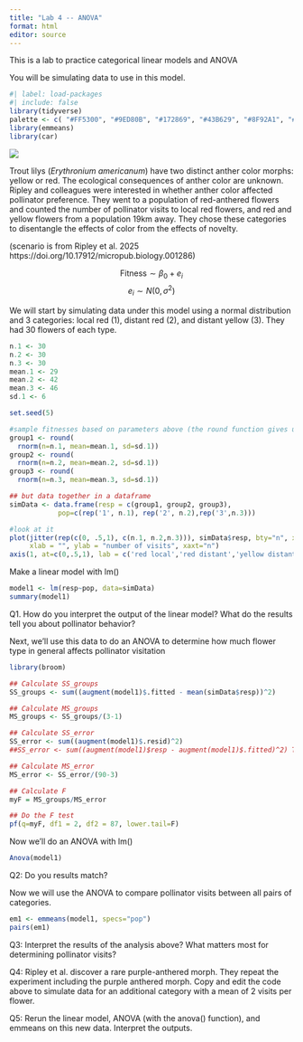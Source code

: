 ```yaml
---
title: "Lab 4 -- ANOVA"
format: html
editor: source
---
```


This is a lab to practice categorical linear models and ANOVA

You will be simulating data to use in this model.

```r
#| label: load-packages
#| include: false
library(tidyverse)
palette <- c( "#FF5300", "#9ED80B", "#172869", "#43B629", "#8F92A1", "#1BB6AF")
library(emmeans)
library(car)
```

![](figs/anthercolorlabeled.jpg){fig-alt="An image of a trout lily with yellow anthers and an image of a trout lily with red anthers"}

Trout lilys (*Erythronium americanum*) have two distinct anther color morphs: yellow or red. The ecological consequences of anther color are unknown. Ripley and colleagues were interested in whether anther color affected pollinator preference. They went to a population of red-anthered flowers and counted the number of pollinator visits to local red flowers, and red and yellow flowers from a population 19km away. They chose these categories to disentangle the effects of color from the effects of novelty.

(scenario is from Ripley et al. 2025 https://doi.org/10.17912/micropub.biology.001286)

$$ \text{Fitness} \sim \beta_0 + e_i$$ $$e_i \sim N(0, \sigma^2)$$

We will start by simulating data under this model using a normal distribution and 3 categories: local red (1), distant red  (2), and distant yellow (3). They had 30 flowers of each type.

```r

n.1 <- 30
n.2 <- 30
n.3 <- 30
mean.1 <- 29
mean.2 <- 42
mean.3 <- 46
sd.1 <- 6

set.seed(5)

#sample fitnesses based on parameters above (the round function gives us integers)
group1 <- round(
  rnorm(n=n.1, mean=mean.1, sd=sd.1))
group2 <- round(
  rnorm(n=n.2, mean=mean.2, sd=sd.1))
group3 <- round(
  rnorm(n=n.3, mean=mean.3, sd=sd.1))

## but data together in a dataframe
simData <- data.frame(resp = c(group1, group2, group3), 
		    pop=c(rep('1', n.1), rep('2', n.2),rep('3',n.3)))

#look at it
plot(jitter(rep(c(0, .5,1), c(n.1, n.2,n.3))), simData$resp, bty="n", xlim=c(-.5,1.5),
     xlab = "", ylab = "number of visits", xaxt="n")
axis(1, at=c(0,.5,1), lab = c('red local','red distant','yellow distant'))

```

Make a linear model with lm()

```r
model1 <- lm(resp~pop, data=simData)
summary(model1)
```

Q1. How do you interpret the output of the linear model? What do the results tell you about pollinator behavior?


Next, we'll use this data to do an ANOVA to determine how much flower type in general affects pollinator visitation

```r
library(broom)

## Calculate SS_groups
SS_groups <- sum((augment(model1)$.fitted - mean(simData$resp))^2)

## Calculate MS_groups
MS_groups <- SS_groups/(3-1)

## Calculate SS_error
SS_error <- sum((augment(model1)$.resid)^2)
##SS_error <- sum((augment(model1)$resp - augment(model1)$.fitted)^2) THIS ALSO WORKS

## Calculate MS_error
MS_error <- SS_error/(90-3)

## Calculate F
myF = MS_groups/MS_error

## Do the F test
pf(q=myF, df1 = 2, df2 = 87, lower.tail=F)

```

Now we'll do an ANOVA with lm()

```r
Anova(model1)
```

Q2: Do you results match?

Now we will use the ANOVA to compare pollinator visits between all pairs of categories.

```r
em1 <- emmeans(model1, specs="pop")
pairs(em1)

```

Q3: Interpret the results of the analysis above? What matters most for determining pollinator visits?


Q4: Ripley et al. discover a rare purple-anthered morph. They repeat the experiment including the purple anthered morph. Copy and edit the code above to simulate data for an additional category with a mean of 2 visits per flower.


Q5: Rerun the linear model, ANOVA (with the anova() function), and emmeans on this new data. Interpret the outputs.
